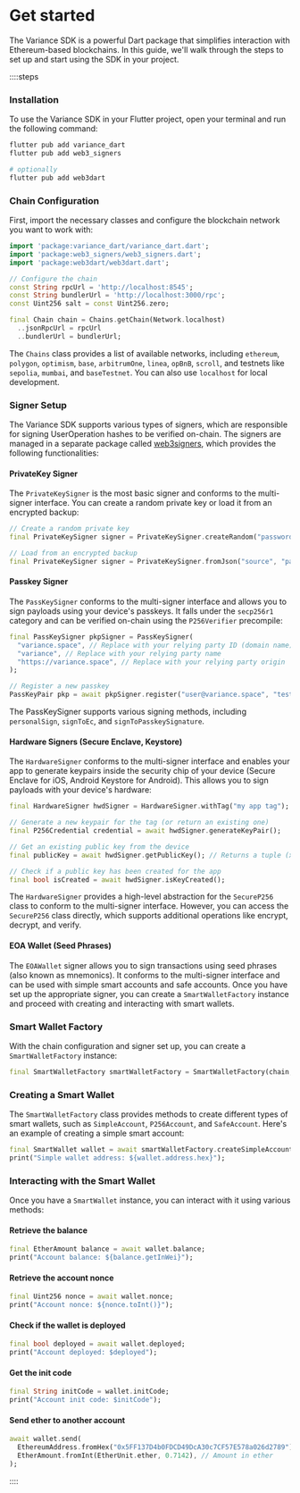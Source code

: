 # Get started

The Variance SDK is a powerful Dart package that simplifies interaction with Ethereum-based blockchains. In this guide, we'll walk through the steps to set up and start using the SDK in your project.

::::steps

### Installation

To use the Variance SDK in your Flutter project, open your terminal and run the following command:

```bash
flutter pub add variance_dart
flutter pub add web3_signers

# optionally
flutter pub add web3dart
```

### Chain Configuration

First, import the necessary classes and configure the blockchain network you want to work with:

```dart
import 'package:variance_dart/variance_dart.dart';
import 'package:web3_signers/web3_signers.dart';
import 'package:web3dart/web3dart.dart';

// Configure the chain
const String rpcUrl = 'http://localhost:8545';
const String bundlerUrl = 'http://localhost:3000/rpc';
const Uint256 salt = const Uint256.zero;

final Chain chain = Chains.getChain(Network.localhost)
  ..jsonRpcUrl = rpcUrl
  ..bundlerUrl = bundlerUrl;
```

The `Chains` class provides a list of available networks, including `ethereum`, `polygon`, `optimism`, `base`, `arbitrumOne`, `linea`, `opBnB`, `scroll`, and testnets like `sepolia`, `mumbai`, and `baseTestnet`. You can also use `localhost` for local development.

### Signer Setup

The Variance SDK supports various types of signers, which are responsible for signing UserOperation hashes to be verified on-chain. The signers are managed in a separate package called [web3signers](https://pub.dev/packages/web3_signers), which provides the following functionalities:

#### PrivateKey Signer

The `PrivateKeySigner` is the most basic signer and conforms to the multi-signer interface. You can create a random private key or load it from an encrypted backup:

```dart
// Create a random private key
final PrivateKeySigner signer = PrivateKeySigner.createRandom("password");

// Load from an encrypted backup
final PrivateKeySigner signer = PrivateKeySigner.fromJson("source", "password");
```

#### Passkey Signer

The `PassKeySigner` conforms to the multi-signer interface and allows you to sign payloads using your device's passkeys. It falls under the `secp256r1` category and can be verified on-chain using the `P256Verifier` precompile:

```dart
final PassKeySigner pkpSigner = PassKeySigner(
  "variance.space", // Replace with your relying party ID (domain name)
  "variance", // Replace with your relying party name
  "https://variance.space", // Replace with your relying party origin
);

// Register a new passkey
PassKeyPair pkp = await pkpSigner.register("user@variance.space", "test user");
```

The PassKeySigner supports various signing methods, including `personalSign`, `signToEc`, and `signToPasskeySignature`.

#### Hardware Signers (Secure Enclave, Keystore)

The `HardwareSigner` conforms to the multi-signer interface and enables your app to generate keypairs inside the security chip of your device (Secure Enclave for iOS, Android Keystore for Android). This allows you to sign payloads with your device's hardware:

```dart
final HardwareSigner hwdSigner = HardwareSigner.withTag("my app tag");

// Generate a new keypair for the tag (or return an existing one)
final P256Credential credential = await hwdSigner.generateKeyPair();

// Get an existing public key from the device
final publicKey = await hwdSigner.getPublicKey(); // Returns a tuple (x, y)

// Check if a public key has been created for the app
final bool isCreated = await hwdSigner.isKeyCreated();
```

The `HardwareSigner` provides a high-level abstraction for the `SecureP256` class to conform to the multi-signer interface. However, you can access the `SecureP256` class directly, which supports additional operations like encrypt, decrypt, and verify.

#### EOA Wallet (Seed Phrases)

The `EOAWallet` signer allows you to sign transactions using seed phrases (also known as mnemonics). It conforms to the multi-signer interface and can be used with simple smart accounts and safe accounts.
Once you have set up the appropriate signer, you can create a `SmartWalletFactory` instance and proceed with creating and interacting with smart wallets.

### Smart Wallet Factory

With the chain configuration and signer set up, you can create a `SmartWalletFactory` instance:

```dart
final SmartWalletFactory smartWalletFactory = SmartWalletFactory(chain, signer);
```

### Creating a Smart Wallet

The `SmartWalletFactory` class provides methods to create different types of smart wallets, such as `SimpleAccount`, `P256Account`, and `SafeAccount`. Here's an example of creating a simple smart account:

```dart
final SmartWallet wallet = await smartWalletFactory.createSimpleAccount(salt);
print("Simple wallet address: ${wallet.address.hex}");
```

### Interacting with the Smart Wallet

Once you have a `SmartWallet` instance, you can interact with it using various methods:

#### Retrieve the balance

```dart
final EtherAmount balance = await wallet.balance;
print("Account balance: ${balance.getInWei}");
```

#### Retrieve the account nonce

```dart
final Uint256 nonce = await wallet.nonce;
print("Account nonce: ${nonce.toInt()}");
```

#### Check if the wallet is deployed

```dart
final bool deployed = await wallet.deployed;
print("Account deployed: $deployed");
```

#### Get the init code

```dart
final String initCode = wallet.initCode;
print("Account init code: $initCode");
```

#### Send ether to another account

```dart
await wallet.send(
  EthereumAddress.fromHex("0x5FF137D4b0FDCD49DcA30c7CF57E578a026d2789"), // Recipient address
  EtherAmount.fromInt(EtherUnit.ether, 0.7142), // Amount in ether
);
```

::::
